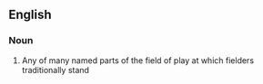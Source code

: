 ==English==

===Noun===
{{en-noun|head=[[fielding]] [[position]]}}

# {{context|cricket|baseball|lang=en}} Any of many named parts of the field of play at which fielders traditionally stand
